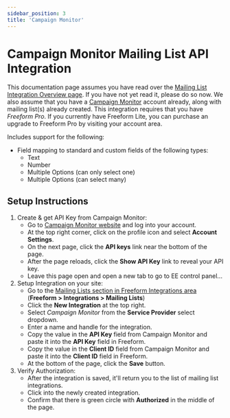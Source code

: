 ```yaml
---
sidebar_position: 3
title: 'Campaign Monitor'
---
```


# Campaign Monitor Mailing List API Integration

This documentation page assumes you have read over the [Mailing List Integration Overview page](./index.mdx). If you have not yet read it, please do so now. We also assume that you have a [Campaign Monitor](http://campaignmonitor.com) account already, along with mailing list(s) already created. This integration requires that you have _Freeform Pro_. If you currently have Freeform Lite, you can purchase an upgrade to Freeform Pro by visiting your account area.

Includes support for the following:

- Field mapping to standard and custom fields of the following types:
  - Text
  - Number
  - Multiple Options (can only select one)
  - Multiple Options (can select many)

## Setup Instructions

1. Create & get API Key from Campaign Monitor:
   - Go to [Campaign Monitor website](http://campaignmonitor.com) and log into your account.
   - At the top right corner, click on the profile icon and select **Account Settings**.
   - On the next page, click the **API keys** link near the bottom of the page.
   - After the page reloads, click the **Show API Key** link to reveal your API key.
   - Leave this page open and open a new tab to go to EE control panel...
2. Setup Integration on your site:
   - Go to the [Mailing Lists section in Freeform Integrations area](./index.mdx) (**Freeform > Integrations > Mailing Lists**)
   - Click the **New Integration** at the top right.
   - Select _Campaign Monitor_ from the **Service Provider** select dropdown.
   - Enter a name and handle for the integration.
   - Copy the value in the **API Key** field from Campaign Monitor and paste it into the **API Key** field in Freeform.
   - Copy the value in the **Client ID** field from Campaign Monitor and paste it into the **Client ID** field in Freeform.
   - At the bottom of the page, click the **Save** button.
3. Verify Authorization:
   - After the integration is saved, it'll return you to the list of mailing list integrations.
   - Click into the newly created integration.
   - Confirm that there is green circle with **Authorized** in the middle of the page.
